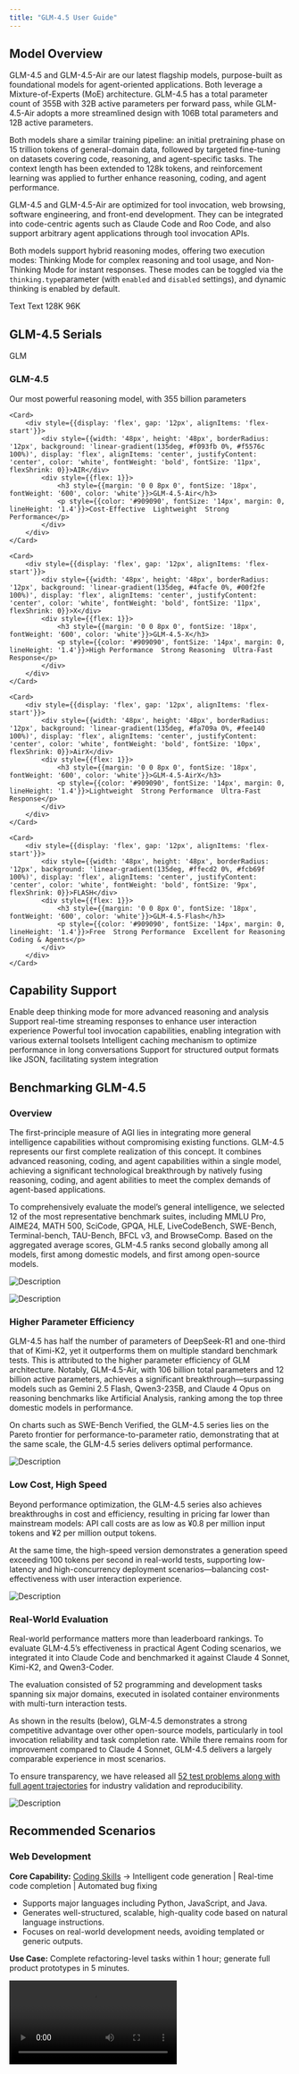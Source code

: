 ```yaml
---
title: "GLM-4.5 User Guide"
---
```


## Model Overview

GLM-4.5 and GLM-4.5-Air are our latest flagship models, purpose-built as foundational models for agent-oriented applications. Both leverage a Mixture-of-Experts (MoE) architecture. GLM-4.5 has a total parameter count of 355B with 32B active parameters per forward pass, while GLM-4.5-Air adopts a more streamlined design with 106B total parameters and 12B active parameters.

Both models share a similar training pipeline: an initial pretraining phase on 15 trillion tokens of general-domain data, followed by targeted fine-tuning on datasets covering code, reasoning, and agent-specific tasks. The context length has been extended to 128k tokens, and reinforcement learning was applied to further enhance reasoning, coding, and agent performance.

GLM-4.5 and GLM-4.5-Air are optimized for tool invocation, web browsing, software engineering, and front-end development. They can be integrated into code-centric agents such as Claude Code and Roo Code, and also support arbitrary agent applications through tool invocation APIs.

Both models support hybrid reasoning modes, offering two execution modes: Thinking Mode for complex reasoning and tool usage, and Non-Thinking Mode for instant responses. These modes can be toggled via the `thinking.type`parameter (with `enabled` and `disabled` settings), and dynamic thinking is enabled by default.


<CardGroup cols={3}>
    <Card title="Input Modalities" icon="arrow-down-right">
        Text
    </Card>
    <Card title="Output Modalitie" icon="arrow-down-left">
        Text
    </Card>
    <Card title="Context Length" icon="arrow-down-arrow-up" iconType="regular">
        128K
    </Card>
    <Card title="Maximum Output Tokens" icon="maximize" iconType="regular">
        96K
    </Card>
</CardGroup>

## GLM-4.5 Serials

<CardGroup cols={2}>
    <Card>
        <div style={{display: 'flex', gap: '12px', alignItems: 'flex-start'}}>
            <div style={{width: '48px', height: '48px', borderRadius: '12px', background: 'linear-gradient(135deg, #667eea 0%, #764ba2 100%)', display: 'flex', alignItems: 'center', justifyContent: 'center', color: 'white', fontWeight: 'bold', fontSize: '12px', flexShrink: 0}}>GLM</div>
            <div style={{flex: 1}}>
                <h3 style={{margin: '0 0 8px 0', fontSize: '18px', fontWeight: '600', color: 'white'}}>GLM-4.5</h3>
                <p style={{color: '#909090', fontSize: '14px', margin: 0, lineHeight: '1.4'}}>Our most powerful reasoning model, with 355 billion parameters</p>
            </div>
        </div>
    </Card>

    <Card>
        <div style={{display: 'flex', gap: '12px', alignItems: 'flex-start'}}>
            <div style={{width: '48px', height: '48px', borderRadius: '12px', background: 'linear-gradient(135deg, #f093fb 0%, #f5576c 100%)', display: 'flex', alignItems: 'center', justifyContent: 'center', color: 'white', fontWeight: 'bold', fontSize: '11px', flexShrink: 0}}>AIR</div>
            <div style={{flex: 1}}>
                <h3 style={{margin: '0 0 8px 0', fontSize: '18px', fontWeight: '600', color: 'white'}}>GLM-4.5-Air</h3>
                <p style={{color: '#909090', fontSize: '14px', margin: 0, lineHeight: '1.4'}}>Cost-Effective  Lightweight  Strong Performance</p>
            </div>
        </div>
    </Card>

    <Card>
        <div style={{display: 'flex', gap: '12px', alignItems: 'flex-start'}}>
            <div style={{width: '48px', height: '48px', borderRadius: '12px', background: 'linear-gradient(135deg, #4facfe 0%, #00f2fe 100%)', display: 'flex', alignItems: 'center', justifyContent: 'center', color: 'white', fontWeight: 'bold', fontSize: '11px', flexShrink: 0}}>X</div>
            <div style={{flex: 1}}>
                <h3 style={{margin: '0 0 8px 0', fontSize: '18px', fontWeight: '600', color: 'white'}}>GLM-4.5-X</h3>
                <p style={{color: '#909090', fontSize: '14px', margin: 0, lineHeight: '1.4'}}>High Performance  Strong Reasoning  Ultra-Fast Response</p>
            </div>
        </div>
    </Card>

    <Card>
        <div style={{display: 'flex', gap: '12px', alignItems: 'flex-start'}}>
            <div style={{width: '48px', height: '48px', borderRadius: '12px', background: 'linear-gradient(135deg, #fa709a 0%, #fee140 100%)', display: 'flex', alignItems: 'center', justifyContent: 'center', color: 'white', fontWeight: 'bold', fontSize: '10px', flexShrink: 0}}>AirX</div>
            <div style={{flex: 1}}>
                <h3 style={{margin: '0 0 8px 0', fontSize: '18px', fontWeight: '600', color: 'white'}}>GLM-4.5-AirX</h3>
                <p style={{color: '#909090', fontSize: '14px', margin: 0, lineHeight: '1.4'}}>Lightweight  Strong Performance  Ultra-Fast Response</p>
            </div>
        </div>
    </Card>

    <Card>
        <div style={{display: 'flex', gap: '12px', alignItems: 'flex-start'}}>
            <div style={{width: '48px', height: '48px', borderRadius: '12px', background: 'linear-gradient(135deg, #ffecd2 0%, #fcb69f 100%)', display: 'flex', alignItems: 'center', justifyContent: 'center', color: 'white', fontWeight: 'bold', fontSize: '9px', flexShrink: 0}}>FLASH</div>
            <div style={{flex: 1}}>
                <h3 style={{margin: '0 0 8px 0', fontSize: '18px', fontWeight: '600', color: 'white'}}>GLM-4.5-Flash</h3>
                <p style={{color: '#909090', fontSize: '14px', margin: 0, lineHeight: '1.4'}}>Free  Strong Performance  Excellent for Reasoning  Coding & Agents</p>
            </div>
        </div>
    </Card>
</CardGroup>

## Capability Support

<CardGroup cols={3}>
    <Card title="Deep Thinking" icon="brain" iconType="solid">
        Enable deep thinking mode for more advanced reasoning and analysis
    </Card>
    <Card title="Streaming Output" icon="maximize" iconType="regular">
        Support real-time streaming responses to enhance user interaction experience
    </Card>
    <Card title="Function Call" icon="function" iconType="regular">
        Powerful tool invocation capabilities, enabling integration with various external toolsets
    </Card>
    <Card title="Context Caching" icon="database" iconType="regular">
        Intelligent caching mechanism to optimize performance in long conversations
    </Card>
    <Card title="Structured Output" icon="code" iconType="regular">
        Support for structured output formats like JSON, facilitating system integration
    </Card>
</CardGroup>

## Benchmarking GLM-4.5

### Overview

The first-principle measure of AGI lies in integrating more general intelligence capabilities without compromising existing functions. GLM-4.5 represents our first complete realization of this concept. It combines advanced reasoning, coding, and agent capabilities within a single model, achieving a significant technological breakthrough by natively fusing reasoning, coding, and agent abilities to meet the complex demands of agent-based applications.

To comprehensively evaluate the model’s general intelligence, we selected 12 of the most representative benchmark suites, including MMLU Pro, AIME24, MATH 500, SciCode, GPQA, HLE, LiveCodeBench, SWE-Bench, Terminal-bench, TAU-Bench, BFCL v3, and BrowseComp. Based on the aggregated average scores, GLM-4.5 ranks second globally among all models, first among domestic models, and first among open-source models.

![Description](/resource/benchmark-0.png)

![Description](/resource/benchmark-1.png)

### **Higher Parameter Efficiency**

GLM-4.5 has half the number of parameters of DeepSeek-R1 and one-third that of Kimi-K2, yet it outperforms them on multiple standard benchmark tests. This is attributed to the higher parameter efficiency of GLM architecture. Notably, GLM-4.5-Air, with 106 billion total parameters and 12 billion active parameters, achieves a significant breakthrough—surpassing models such as Gemini 2.5 Flash, Qwen3-235B, and Claude 4 Opus on reasoning benchmarks like Artificial Analysis, ranking among the top three domestic models in performance.

On charts such as SWE-Bench Verified, the GLM-4.5 series lies on the Pareto frontier for performance-to-parameter ratio, demonstrating that at the same scale, the GLM-4.5 series delivers optimal performance.

![Description](/resource/benchmark-2.png)

### **Low Cost, High Speed**

Beyond performance optimization, the GLM-4.5 series also achieves breakthroughs in cost and efficiency, resulting in pricing far lower than mainstream models: API call costs are as low as ¥0.8 per million input tokens and ¥2 per million output tokens.

At the same time, the high-speed version demonstrates a generation speed exceeding 100 tokens per second in real-world tests, supporting low-latency and high-concurrency deployment scenarios—balancing cost-effectiveness with user interaction experience.

![Description](/resource/benchmark2.png)


### **Real-World Evaluation**

Real-world performance matters more than leaderboard rankings. To evaluate GLM-4.5’s effectiveness in practical Agent Coding scenarios, we integrated it into Claude Code and benchmarked it against Claude 4 Sonnet, Kimi-K2, and Qwen3-Coder.

The evaluation consisted of 52 programming and development tasks spanning six major domains, executed in isolated container environments with multi-turn interaction tests.

As shown in the results (below), GLM-4.5 demonstrates a strong competitive advantage over other open-source models, particularly in tool invocation reliability and task completion rate. While there remains room for improvement compared to Claude 4 Sonnet, GLM-4.5 delivers a largely comparable experience in most scenarios.

To ensure transparency, we have released all [52 test problems along with full agent trajectories](https://huggingface.co/datasets/zai-org/CC-Bench-trajectories) for industry validation and reproducibility.

![Description](/resource/expr1.jpeg)

## Recommended Scenarios

### Web Development

**Core Capability:** <u>Coding Skills</u> → Intelligent code generation \| Real-time code completion \| Automated bug fixing

- Supports major languages including Python, JavaScript, and Java.
- Generates well-structured, scalable, high-quality code based on natural language instructions.
- Focuses on real-world development needs, avoiding templated or generic outputs.

**Use Case:** Complete refactoring-level tasks within 1 hour; generate full product prototypes in 5 minutes.

<video src="https://cdn.bigmodel.cn/agent-demos/lark/113123.mov" controls />

### AI Assistant

**Core Capabilities:** <u>Agent Abilities</u> → Autonomous task planning \| Multi-tool orchestration \| Dynamic environment interaction

- Automatically decomposes complex tasks into clear, executable step-by-step plans.
- Flexibly invokes development tools to complete coding, debugging, and validation in a one-stop workflow.
- Dynamically adjusts strategies based on real-time feedback, quickly adapting to task changes and continuously optimizing execution paths.

**Use Case:** In multi-module collaborative development projects, delivery cycles were shortened by 40%, and manpower investment was reduced by approximately 30%.

<video src="https://cdn.bigmodel.cn/agent-demos/lark/113115.mov" controls />

### Smart Office

**Core Capability:** <u>PPT Creation</u> → Clear logic \| Complete content \| Effective visual presentation

- **Content Expansion by Theme:** Generates multi-slide PPT content from a single title or central concept.
- **Logical Structure Organization:** Automatically segments content into introduction, body, and conclusion modules with well-organized semantic flow.
- **Slide Layout Suggestions:** Works with template systems to recommend optimal presentation styles for the generated content.

**Use Case:** Suitable for office automation platforms, AI presentation tools, and other productivity-focused products.

### Intelligent Question Answering

**Core Capability:** <u>Model reasoning power</u> → Precise instruction parsing \| Multi-turn logical reasoning \| Domain knowledge integration

- **Deep Natural Language Understanding** – Accurately interprets natural language instructions, extracts key intents, and converts them into executable tasks.
- **Complex Multi-Turn Reasoning** – Supports multi-step logical reasoning chains, efficiently handling composite problems involving cross-step dependencies and multiple variables.
- **Domain Knowledge Fusion** – Integrates domain-specific expertise with contextual information to enhance reasoning accuracy and output stability.

**Use Case:** In complex business workflows, accuracy improves by _60%_, and reasoning efficiency improves by _70%_.

### Complex Text Translation

**Core Capabilities:** <u>Translation Proficiency</u> → Strong contextual consistency \| Accurate style preservation \| Excellent handling of long passages

- **Long, Complex Sentence Translation:** Maintains semantic coherence and structural accuracy, ideal for policy and academic materials.
- **Style Retention and Adaptation:** Preserves the original tone or adapts to the target language’s commonly used expression style during translation.
- **Support for Low-Resource Languages and Informal Contexts:** Preliminary coverage of 26 languages, with capabilities to translate social and informal texts.

**Use Cases:** Suitable for publishing house translations, content localization for overseas markets, cross-border customer service, and social media platforms.


### **Content Creation**

**Core Capability:** <u>Creative Writing</u> → Natural expression \| Rich emotion \| Complete structure

- Generates coherent literary texts with clear narrative flow based on given themes, characters, or worldviews.
- Produces emotionally engaging copy tailored to audience profiles and product characteristics.
- Supports short videos and new media scripts aligned with platforms like Douyin and Xiaohongshu, integrating emotion control and narrative pacing.

**Use Case:** Ideal for deployment in content creation platforms, marketing toolchains, or AI writing assistants to enhance content production efficiency and personalization.


### **Virtual Characters**

**Core Capability:** <u>Humanized Expression</u> → Natural tone \| Accurate emotional conveyance \| Consistent character behavior

- **Role-Playing Dialogue System:** Maintains consistent tone and behavior of the designated character across multi-turn conversations.
- **Emotionally Rich Copywriting:** Delivers warm, relatable expressions suitable for building “humanized” brands or companion-style user products.
- **Virtual Persona Content Creation:** Supports generation of content aligned with virtual streamers or character IPs, including social posts and fan interactions.

**Use Case:** Ideal for virtual humans, social AI, and brand personification operations.


## Try and Use

- **API Documentation:** Details on how to invoke the API.

## Use Examples

### Thinking Mode

GLM-4.5 offers a “Deep Thinking Mode” that users can enable or disable by setting the `thinking.type` parameter. This parameter supports two values: `enabled` (enabled) and `disabled` (disabled). By default, dynamic thinking is enabled.

- **Simple Tasks (No Thinking Required):** For straightforward requests that do not require complex reasoning (e.g., fact retrieval or classification), thinking is unnecessary. Examples include:
  - When was Z.AI founded?
  - Translate the sentence “I love you” into Chinese.
- **Moderate Tasks (Default/Some Thinking Required):** Many common requests require stepwise processing or deeper understanding. The GLM-4.5 series can flexibly apply thinking capabilities to handle tasks such as:
  - Why does Jupiter have more moons than Saturn, despite Saturn being larger?
  - Compare the advantages and disadvantages of flying versus taking the high-speed train from Beijing to Shanghai.

**Difficult Tasks (Maximum Thinking Capacity):** For truly complex challenges—such as solving advanced math problems, network-related questions, or coding issues—these tasks require the model to fully engage its reasoning and planning abilities, often involving many internal steps before arriving at an answer. Examples include:

- Explain in detail how different experts in a Mixture-of-Experts (MoE) model collaborate.
- Based on the recent week’s fluctuations of the Shanghai Composite Index and current political information, should I invest in a stock index ETF? Why?

### Samples Code

<Tabs>
    <Tab title="Python">
        ```python
        from zai import ZaiClient

        client = ZaiClient(api_key="your-api-key")  # Your API Key

        response = client.chat.completions.create(
            model="glm-4.5",
            messages=[
                {"role": "user", "content": "As a marketing expert, please create an attractive slogan for my product."},
                {"role": "assistant", "content": "Sure, to craft a compelling slogan, please tell me more about your product."},
                {"role": "user", "content": "Z.AI Open Platform"}
            ],
            thinking={
                "type": "enabled",    # Optional: "disabled" or "enabled", default is "enabled"
            },
            stream=True,
            max_tokens=4096,
            temperature=0.7
        )

        for chunk in response:
            if chunk.choices[0].delta.content:
                print(chunk.choices[0].delta.content, end='')

        ```
    </Tab>
    <Tab title="Java">
        ```java
        import ai.z.openapi.ZaiClient;
        import ai.z.openapi.service.model.ChatCompletionCreateParams;
        import ai.z.openapi.service.model.ChatCompletionResponse;
        import ai.z.openapi.service.model.ChatMessage;
        import ai.z.openapi.service.model.ChatMessageRole;
        import java.util.Arrays;

        public class BasicChat {
            public static void main(String[] args) {
                ZaiClient client = ZaiClient.builder()
                    .apiKey("your-api-key")
                    .build();

                ChatCompletionCreateParams request = ChatCompletionCreateParams.builder()
                    .model("glm-4.5").messages(Arrays.asList(
                        ChatMessage.builder().role(ChatMessageRole.USER.value())
                            .content("As a marketing expert, please create an attractive slogan for my product.").build(),
                        ChatMessage.builder().role(ChatMessageRole.ASSISTANT.value())
                            .content("Sure, to craft a compelling slogan, please tell me more about your product.").build(),
                        ChatMessage.builder().role(ChatMessageRole.USER.value())
                            .content("Z.AI Open Platform").build())).build();

                ChatCompletionResponse response = client.chat().createChatCompletion(request);


                if (response.isSuccess()) {
                    Object reply = response.getData().getChoices().get(0).getMessage().getContent();
                    System.out.println("Response: " + reply);
                }
            }
        }
        ```
    </Tab>
</Tabs>